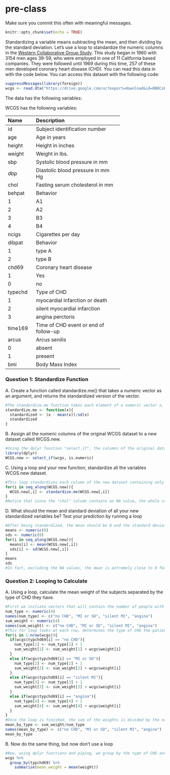# pre-class


Make sure you commit this often with meaningful messages. 



```r
knitr::opts_chunk$set(echo = TRUE)
```








Standardizing a variable means subtracting the mean, and then dividing by the standard deviation. Let’s use a loop to standardize the numeric columns in the [Western Collaborative Group Study](https://clinicaltrials.gov/ct2/show/NCT00005174). This study began in 1960 with 3154 men ages 39-59, who were employed in one of 11 California based companies. They were followed until 1969 during this time, 257 of these men developed coronary heart disease (CHD). You can read this data in with the code below. You can access this dataset with the following code:

```R

suppressMessages(library(foreign))
wcgs <- read.dta("https://drive.google.com/uc?export=download&id=0B8CsRLdwqzbzYWxfN3ExQllBQkU")
```

The data has the following variables:



WCGS has the following variables:

-----------------------------------------------------------
Name    Description
------- -------------------------------------------
id      Subject identification number

age     Age in years

height  Height in inches

weight  Weight in lbs.

sbp     Systolic blood pressure in mm 

dbp     Diastolic blood pressure in mm Hg

chol    Fasting serum cholesterol in mm 

behpat  Behavior

  1       A1

  2       A2

  3       B3

  4       B4

ncigs   Cigarettes per day

dibpat  Behavior

1       type A

2       type B

chd69   Coronary heart disease

1       Yes

0       no

typechd Type of CHD

1       myocardial infarction or death

2       silent myocardial infarction

3       angina perctoris

time169 Time of CHD event or end of follow-up

arcus   Arcus senilis

0       absent

1       present

bmi     Body Mass Index
-----------------------------------------------------------




### Question 1: Standardize Function

A. Create a function called standardize.me() that takes a numeric vector as an argument, and returns the standardized version of the vector.
```r
#The standardize.me function takes each element of a numeric vector x, subtracts the mean of x from it and then divides by the standard deviation of x. This creates a standardized version of the vector x.
standardize.me <- function(x){
  standardized <- (x - mean(x))/sd(x)
  standardized
}
```
B. Assign all the numeric columns of the original WCGS dataset to a new dataset called WCGS.new.
```r
#Using the dplyr function "select_if", the columns of the original dataset that are numeric are assigned to a new dataset WCGS.new.
library(dplyr)
WCGS.new <- select_if(wcgs, is.numeric)

```
C. Using a loop and your new function, standardize all the variables WCGS.new dataset.
```r
#This loop standardizes each column of the new dataset containing only numeric columns.
for(i in seq_along(WCGS.new)){
  WCGS.new[,i] <- standardize.me(WCGS.new[,i])
}
#Notice that since the "chol" column contains an NA value, the whole column becomes NA when the standardize function is applied to it, since the mean is not calculated with NA values. The function could be fixed to deal with the cases of NA value - since this is not explicitly asked for, I'll leave it out.
```
D. What should the mean and standard deviation of all your new standardized variables be? Test your prediction by running a loop
```r
#After being standardized, the mean should be 0 and the standard deviation should be 1 for each of the standardized variables. Let's check this:
means <- numeric(0)
sds <- numeric(0)
for(i in seq_along(WCGS.new)){
  means[i] <- mean(WCGS.new[,i])
  sds[i] <- sd(WCGS.new[,i])
}
means
sds
#In fact, excluding the NA values, the mean is extremely close to 0 for each of the standardized variables, and the standard deviations are all exactly 1.
```



### Question 2: Looping to Calculate

A. Using a loop, calculate the mean weight of the subjects separated by the type of CHD they have.
```r
#First we initiate vectors that will contain the number of people with each type of CHD, and then the sum of their weights. Then these two vectors can be divided to produce the mean weight of the subjects by the type of CHD they have.
num_type <- numeric(4)
names(num_type) <- c("no CHD", "MI or SD", "silent MI", "angina")
sum_weight <- numeric(4)
names(sum_weight) <- c("no CHD", "MI or SD", "silent MI", "angina")
#This for loop looks at each row, determines the type of CHD the patient has, and adds 1 to the number of people with that type of CHD, then adds the weight of the patient to the sum of the weights of the patients with that type of CHD.
for(i in 1:nrow(wcgs)){
  if(wcgs$typchd69[i] == "no CHD"){
    num_type[1] <- num_type[1] + 1
    sum_weight[1] <- sum_weight[1] + wcgs$weight[i]
  }
  else if(wcgs$typchd69[i] == "MI or SD"){
    num_type[2] <- num_type[2] + 1
    sum_weight[2] <- sum_weight[2] + wcgs$weight[i]
  }
  else if(wcgs$typchd69[i] == "silent MI"){
    num_type[3] <- num_type[3] + 1
    sum_weight[3] <- sum_weight[3] + wcgs$weight[i]
  }
  else if(wcgs$typchd69[i] == "angina"){
    num_type[4] <- num_type[4] + 1
    sum_weight[4] <- sum_weight[4] + wcgs$weight[i]
  }
}
#Once the loop is finished, the sum of the weights is divided by the number of people with each type of CHD, giving the mean weight of the subjects separated by the type of CHD they have.
mean_by_type <- sum_weight/num_type
names(mean_by_type) <- c("no CHD", "MI or SD", "silent MI", "angina")
mean_by_type
```
B. Now do the same thing, but now don’t use a loop
```r
#Now, using dplyr functions and piping, we group by the type of CHD and summarise by the mean weight.
wcgs %>% 
  group_by(typchd69) %>%
    summarise(mean_weight = mean(weight))
```
